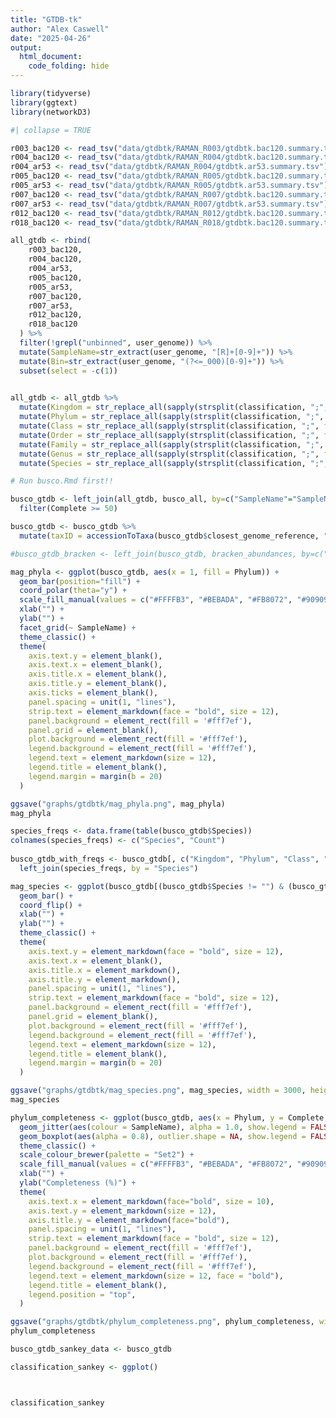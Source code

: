 ```yaml
---
title: "GTDB-tk"
author: "Alex Caswell"
date: "2025-04-26"
output: 
  html_document:
    code_folding: hide
---
```


```r

library(tidyverse)
library(ggtext)
library(networkD3)

```

```r
#| collapse = TRUE

r003_bac120 <- read_tsv("data/gtdbtk/RAMAN_R003/gtdbtk.bac120.summary.tsv")
r004_bac120 <- read_tsv("data/gtdbtk/RAMAN_R004/gtdbtk.bac120.summary.tsv")
r004_ar53 <- read_tsv("data/gtdbtk/RAMAN_R004/gtdbtk.ar53.summary.tsv")
r005_bac120 <- read_tsv("data/gtdbtk/RAMAN_R005/gtdbtk.bac120.summary.tsv")
r005_ar53 <- read_tsv("data/gtdbtk/RAMAN_R005/gtdbtk.ar53.summary.tsv")
r007_bac120 <- read_tsv("data/gtdbtk/RAMAN_R007/gtdbtk.bac120.summary.tsv")
r007_ar53 <- read_tsv("data/gtdbtk/RAMAN_R007/gtdbtk.ar53.summary.tsv")
r012_bac120 <- read_tsv("data/gtdbtk/RAMAN_R012/gtdbtk.bac120.summary.tsv")
r018_bac120 <- read_tsv("data/gtdbtk/RAMAN_R018/gtdbtk.bac120.summary.tsv")

all_gtdb <- rbind(
    r003_bac120,
    r004_bac120,
    r004_ar53,
    r005_bac120,
    r005_ar53,
    r007_bac120,
    r007_ar53,
    r012_bac120,
    r018_bac120
  ) %>% 
  filter(!grepl("unbinned", user_genome)) %>%
  mutate(SampleName=str_extract(user_genome, "[R]+[0-9]+")) %>%
  mutate(Bin=str_extract(user_genome, "(?<=_000)[0-9]+")) %>%
  subset(select = -c(1))
  

```

```r

all_gtdb <- all_gtdb %>%
  mutate(Kingdom = str_replace_all(sapply(strsplit(classification, ";", fixed=TRUE), '[', 1), c("d__"=""))) %>% relocate(`Kingdom`, .before = c(1)) %>%
  mutate(Phylum = str_replace_all(sapply(strsplit(classification, ";", fixed=TRUE), '[', 2), c("a_A"="a", "a_B"="a", "a_C"="a", "_I"="", "p__"=""))) %>% relocate(`Phylum`, .before = c(2)) %>%
  mutate(Class = str_replace_all(sapply(strsplit(classification, ";", fixed=TRUE), '[', 3), c("c__"=""))) %>% relocate(`Class`, .before = c(3)) %>%
  mutate(Order = str_replace_all(sapply(strsplit(classification, ";", fixed=TRUE), '[', 4), c("o__"=""))) %>% relocate(`Order`, .before = c(4)) %>%
  mutate(Family = str_replace_all(sapply(strsplit(classification, ";", fixed=TRUE), '[', 5), c("f__"=""))) %>% relocate(`Family`, .before = c(5)) %>%
  mutate(Genus = str_replace_all(sapply(strsplit(classification, ";", fixed=TRUE), '[', 6), c("g__"=""))) %>% relocate(`Genus`, .before = c(6)) %>%
  mutate(Species = str_replace_all(sapply(strsplit(classification, ";", fixed=TRUE), '[', 7), c("s__"=""))) %>% relocate(`Species`, .before = c(7)) 

```

```r

# Run busco.Rmd first!!

busco_gtdb <- left_join(all_gtdb, busco_all, by=c("SampleName"="SampleName", "Bin"="Bin")) %>%
  filter(Complete >= 50)

```

```r

busco_gtdb <- busco_gtdb %>%
  mutate(taxID = accessionToTaxa(busco_gtdb$closest_genome_reference, "data/accessionTaxa.sql"))

#busco_gtdb_bracken <- left_join(busco_gtdb, bracken_abundances, by=c("SampleName"="SampleName", "taxID"="taxID"))

```

```r

mag_phyla <- ggplot(busco_gtdb, aes(x = 1, fill = Phylum)) + 
  geom_bar(position="fill") + 
  coord_polar(theta="y") + 
  scale_fill_manual(values = c("#FFFFB3", "#BEBADA", "#FB8072", "#909090",  "#BF99D1", "#FDB462", "#FCCDE5", "#BF99D1")) +
  xlab("") +
  ylab("") +
  facet_grid(~ SampleName) +
  theme_classic() +
  theme(
    axis.text.y = element_blank(),
    axis.text.x = element_blank(),
    axis.title.x = element_blank(),
    axis.title.y = element_blank(),
    axis.ticks = element_blank(),
    panel.spacing = unit(1, "lines"),
    strip.text = element_markdown(face = "bold", size = 12),
    panel.background = element_rect(fill = '#fff7ef'),
    panel.grid = element_blank(),
    plot.background = element_rect(fill = '#fff7ef'),
    legend.background = element_rect(fill = '#fff7ef'),
    legend.text = element_markdown(size = 12),
    legend.title = element_blank(),
    legend.margin = margin(b = 20)
  )

ggsave("graphs/gtdbtk/mag_phyla.png", mag_phyla)
mag_phyla

```

```r

species_freqs <- data.frame(table(busco_gtdb$Species))
colnames(species_freqs) <- c("Species", "Count")
  
busco_gtdb_with_freqs <- busco_gtdb[, c("Kingdom", "Phylum", "Class", "Order", "Family", "Genus", "Species", "SampleName", "Bin", "Complete")] %>%
  left_join(species_freqs, by = "Species")

mag_species <- ggplot(busco_gtdb[(busco_gtdb$Species != "") & (busco_gtdb$Complete > 98), ], aes(x = reorder(Species, (Complete)), fill = SampleName)) + 
  geom_bar() + 
  coord_flip() +
  xlab("") +
  ylab("") +
  theme_classic() +
  theme(
    axis.text.y = element_markdown(face = "bold", size = 12),
    axis.text.x = element_blank(),
    axis.title.x = element_markdown(),
    axis.title.y = element_markdown(),
    panel.spacing = unit(1, "lines"),
    strip.text = element_markdown(face = "bold", size = 12),
    panel.background = element_rect(fill = '#fff7ef'),
    panel.grid = element_blank(),
    plot.background = element_rect(fill = '#fff7ef'),
    legend.background = element_rect(fill = '#fff7ef'),
    legend.text = element_markdown(size = 12),
    legend.title = element_blank(),
    legend.margin = margin(b = 20)
  )

ggsave("graphs/gtdbtk/mag_species.png", mag_species, width = 3000, height = 2100, units = "px")
mag_species

```

```r

phylum_completeness <- ggplot(busco_gtdb, aes(x = Phylum, y = Complete, fill = Phylum)) +
  geom_jitter(aes(colour = SampleName), alpha = 1.0, show.legend = FALSE) +
  geom_boxplot(aes(alpha = 0.8), outlier.shape = NA, show.legend = FALSE) +
  theme_classic() + 
  scale_colour_brewer(palette = "Set2") +
  scale_fill_manual(values = c("#FFFFB3", "#BEBADA", "#FB8072", "#909090", "#FDB462", "#FCCDE5", "#AB23FA", "#BF99D1")) +
  xlab("") +
  ylab("Completeness (%)") +
  theme(
    axis.text.x = element_markdown(face="bold", size = 10),
    axis.text.y = element_markdown(size = 12),
    axis.title.y = element_markdown(face="bold"),
    panel.spacing = unit(1, "lines"),
    strip.text = element_markdown(face = "bold", size = 12),
    panel.background = element_rect(fill = '#fff7ef'),
    plot.background = element_rect(fill = '#fff7ef'),
    legend.background = element_rect(fill = '#fff7ef'),
    legend.text = element_markdown(size = 12, face = "bold"),
    legend.title = element_blank(),
    legend.position = "top",
  )

ggsave("graphs/gtdbtk/phylum_completeness.png", phylum_completeness, width = 2800, height = 1800, units="px")
phylum_completeness

```

```r

busco_gtdb_sankey_data <- busco_gtdb

classification_sankey <- ggplot()



classification_sankey

```
